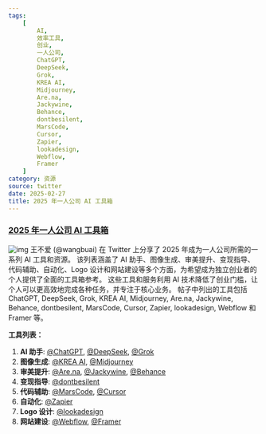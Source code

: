 ```yaml
---
tags:
    [
        AI,
        效率工具,
        创业,
        一人公司,
        ChatGPT,
        DeepSeek,
        Grok,
        KREA AI,
        Midjourney,
        Are.na,
        Jackywine,
        Behance,
        dontbesilent,
        MarsCode,
        Cursor,
        Zapier,
        lookadesign,
        Webflow,
        Framer
    ]
category: 资源
source: twitter
date: 2025-02-27
title: 2025 年一人公司 AI 工具箱
---
```


### [2025 年一人公司 AI 工具箱](https://twitter-thread.com/t/1892570868137722336)

![img](https://img.mengpeng.tech/i/2025/02/27/67bffdb1dafe3.webp)
王不爱 (@wangbuai) 在 Twitter 上分享了 2025 年成为一人公司所需的一系列 AI 工具和资源。 该列表涵盖了 AI 助手、图像生成、审美提升、变现指导、代码辅助、自动化、Logo 设计和网站建设等多个方面，为希望成为独立创业者的个人提供了全面的工具箱参考。 这些工具和服务利用 AI 技术降低了创业门槛，让个人可以更高效地完成各种任务，并专注于核心业务。 帖子中列出的工具包括 ChatGPT, DeepSeek, Grok, KREA AI, Midjourney, Are.na, Jackywine, Behance, dontbesilent, MarsCode, Cursor, Zapier, lookadesign, Webflow 和 Framer 等。

**工具列表：**

1.  **AI 助手**: [@ChatGPT](https://openai.com/blog/chatgpt), [@DeepSeek](https://deepseek.com/), [@Grok](https://grok.x.ai/)
2.  **图像生成**: [@KREA AI](https://www.krea.ai/), [@Midjourney](https://www.midjourney.com/)
3.  **审美提升**: [@Are.na](https://www.are.na/), [@Jackywine](https://jacky.wine/), [@Behance](https://www.behance.net/)
4.  **变现指导**: [@dontbesilent](https://dontbesilent.com/)
5.  **代码辅助**: [@MarsCode](https://marscode.com/), [@Cursor](https://cursor.sh/)
6.  **自动化**: [@Zapier](https://zapier.com/)
7.  **Logo 设计**: [@lookadesign](https://looka.com/)
8.  **网站建设**: [@Webflow](https://webflow.com/), [@Framer](https://www.framer.com/)
